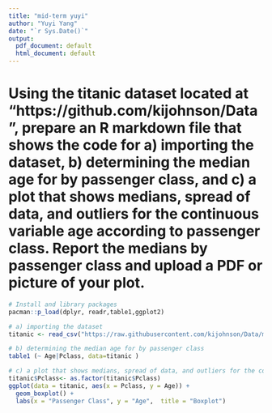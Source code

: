 ```yaml
---
title: "mid-term yuyi"
author: "Yuyi Yang"
date: "`r Sys.Date()`"
output:
  pdf_document: default
  html_document: default
---
```

# Using the titanic dataset located at "https://github.com/kijohnson/Data",  prepare an R markdown file that shows the code for a) importing the dataset, b) determining the median age for by passenger class, and c) a plot that shows medians, spread of data, and outliers for the continuous variable age according to passenger class. Report the medians by passenger class and upload a PDF or picture of your plot.
```r
# Install and library packages
pacman::p_load(dplyr, readr,table1,ggplot2)
```

```r
# a) importing the dataset
titanic <- read_csv("https://raw.githubusercontent.com/kijohnson/Data/main/titanic.csv")
```

```r
# b) determining the median age for by passenger class
table1 (~ Age|Pclass, data=titanic )
```
```r
# c) a plot that shows medians, spread of data, and outliers for the continuous variable age according to passenger class
titanic$Pclass<- as.factor(titanic$Pclass)
ggplot(data = titanic, aes(x = Pclass, y = Age)) +
  geom_boxplot() +
  labs(x = "Passenger Class", y = "Age",  title = "Boxplot")
```


